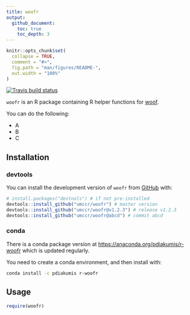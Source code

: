 ```yaml
---
title: woofr
output:
  github_document:
    toc: true
    toc_depth: 3
---
```




```r
knitr::opts_chunk$set(
  collapse = TRUE,
  comment = "#>",
  fig.path = "man/figures/README-",
  out.width = "100%"
)
```


[![Travis build status](https://travis-ci.org/umccr/woofr.svg?branch=master)](https://travis-ci.org/umccr/woofr)

`woofr` is an R package containing R helper functions for
[woof](https://github.com/umccr/woof).

You can do the following:

* A
* B
* C


## Installation

### devtools

You can install the development version of `woofr` from [GitHub](https://github.com/umccr/woofr) with:

```r
# install.packages("devtools") # if not pre-installed
devtools::install_github("umccr/woofr") # master version
devtools::install_github("umccr/woofr@v1.2.3") # release v1.2.3
devtools::install_github("umccr/woofr@abcd") # commit abcd
```

### conda

There is a conda package version at <https://anaconda.org/pdiakumis/r-woofr>
which is updated regularly.

You need to create a conda environment, and then install with:

```bash
conda install -c pdiakumis r-woofr
```

## Usage

```r
require(woofr)
```
